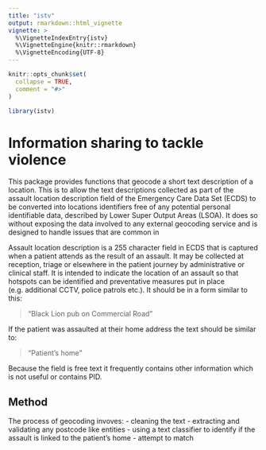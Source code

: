 ```yaml
---
title: "istv"
output: rmarkdown::html_vignette
vignette: >
  %\VignetteIndexEntry{istv}
  %\VignetteEngine{knitr::rmarkdown}
  %\VignetteEncoding{UTF-8}
---
```


```r
knitr::opts_chunk$set(
  collapse = TRUE,
  comment = "#>"
)
```

```r
library(istv)
```

# Information sharing to tackle violence

This package provides functions that geocode a short text description of a location. This is to allow the text descriptions collected as part of the assault location description field of the Emergency Care Data Set (ECDS) to be converted into locations identifiers free of any potential personal identifiable data, described by Lower Super Output Areas (LSOA). It does so without exposing the data involved to any external geocoding service and is designed to handle issues that are common in 

Assault location description is a 255 character field in ECDS that is captured when a patient attends as the result of an assault. It may be collected at reception, triage or elsewhere in the patient journey by administrative or clinical staff. It is intended to indicate the location of an assault so that hotspots can be identified and preventative measures put in place (e.g. additional CCTV, police patrols etc.). It should be in a form similar to this:

> "Black Lion pub on Commercial Road"

If the patient was assaulted at their home address the text should be similar to:

> "Patient's home"

Because the field is free text it frequently contains other information which is not useful or contains PID.

## Method

The process of geocoding invoves:
- cleaning the text
- extracting and validating any postcode like entities
- using a text classifier to identify if the assault is linked to the patient's home
- attempt to match 
